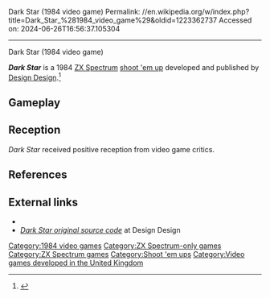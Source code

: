 Dark Star (1984 video game)
Permalink: //en.wikipedia.org/w/index.php?title=Dark_Star_%281984_video_game%29&oldid=1223362737
Accessed on: 2024-06-26T16:56:37.105304



------
Dark Star (1984 video game)
{{Infobox video game 
|title = Dark Star
|image = 
|publisher = [[Design Design]]
|released = [[1984 in video gaming|1984]]
|genre=[[Shoot 'em up]]
|platforms = [[ZX Spectrum]]
}}

'''''Dark Star''''' is a 1984 [[ZX Spectrum]] [[shoot 'em up]] developed and published by [[Design Design]].<ref>{{Cite web |url=http://www.users.globalnet.co.uk/~jg27paw4/yr11/yr11_51.htm |title=Your Spectrum 11 - Joystick Jury |date=1985-02-01 |website=www.users.globalnet.co.uk |access-date=2018-08-30}}</ref>

==Gameplay==

==Reception==
{{VG reviews
|CRASH = 89%<ref>{{cite magazine|magazine=[[Crash (magazine)|Crash]]|title=A Crash Smash|pages=97–98|issue=11|date=December 1984|url=https://archive.org/stream/computer-video-games-magazine-040/CVG040_Feb_1985#page/n43/mode/2up}}</ref>
|CVG = 33/40<ref>{{cite magazine|magazine=[[Computer And Video Games]]|title=Software Reviews|page=44|issue=40|date=February 1985|url=https://archive.org/stream/computer-video-games-magazine-040/CVG040_Feb_1985#page/n43/mode/2up}}</ref>
|SUser = {{rating|8|10}}<ref>{{cite magazine|magazine=[[Sinclair User]]|title=Twilight|last=Jenkins|first=Charlie|page=57|issue=69|date=December 1987|url=https://archive.org/stream/sinclair-user-magazine-069/SinclairUser_069_Dec_1987#page/n56/mode/2up}}</ref>
| award1Pub = Crash
| award1 = Smash!
}}
''Dark Star'' received positive reception from video game critics.

==References==
<references/>

==External links==
*{{WoS_game|id=0001263}}
*[http://www.desdes.com/products/oldfiles/index.htm ''Dark Star original source code''] {{Webarchive|url=https://web.archive.org/web/20080922021337/http://www.desdes.com/products/oldfiles/index.htm |date=2008-09-22 }} at Design Design

{{Crystal Computing series}}

[[Category:1984 video games]]
[[Category:ZX Spectrum-only games]]
[[Category:ZX Spectrum games]]
[[Category:Shoot 'em ups]]
[[Category:Video games developed in the United Kingdom]]

{{shmup-videogame-stub}}